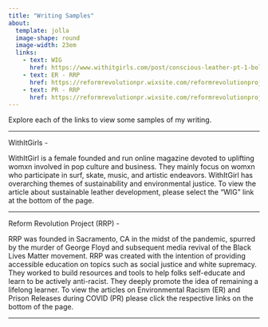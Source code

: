 ```yaml
---
title: "Writing Samples"
about:
  template: jolla
  image-shape: round
  image-width: 23em
  links:
    - text: WIG
      href: https://www.withitgirls.com/post/conscious-leather-pt-1-bolt-threads-mushrooms
    - text: ER - RRP
      href: https://reformrevolutionpr.wixsite.com/reformrevolutionproj/post/environmental-racism-pt-4-examples-of-current-crises 
    - text: PR - RRP
      href: https://reformrevolutionpr.wixsite.com/reformrevolutionproj/post/prison-and-justice-system-part-6-covid-19-prisoner-releases 
---
```

Explore each of the links to view some samples of my writing.

------------------------------------------------------------------------

WithItGirls - 

WithItGirl is a female founded and run online magazine devoted to uplifting womxn involved in pop culture and business. They mainly focus on womxn who participate in surf, skate, music, and artistic endeavors. WithItGirl has overarching themes of sustainability and environmental justice. To view the article about sustainable leather development, please select the "WIG" link at the bottom of the page.  

-----------------------

Reform Revolution Project (RRP) - 

RRP was founded in Sacramento, CA in the midst of the pandemic, spurred by the murder of George Floyd and subsequent media revival of the Black Lives Matter movement. RRP was created with the intention of providing accessible education on topics such as social justice and white supremacy. They worked to build resources and tools to help folks self-educate and learn to be actively anti-racist. They deeply promote the idea of remaining a lifelong learner. To view the articles on Environmental Racism (ER) and Prison Releases during COVID (PR) please click the respective links on the bottom of the page. 

------------------------